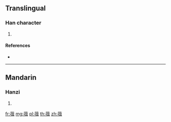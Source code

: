 {{character info/new}}
==Translingual==

===Han character===
{{Han char|rn=140|rad=艸|as=09|sn=15|four=44241|canj=TNSJ}}

# {{defn|Han|sort=艸09}}

====References====
* {{Han ref|kx=1045.140|dkj=31424|dj=1506.090|hdz=53257.120|uh=845E|ud=33886|bh=DFBE|bd=57278}}

----

==Mandarin==

===Hanzi===
{{cmn-hanzi|pin=[[mǐ]] ([[mi3]])|wg=mi<sup>3</sup>}}

# {{defn|lang=cmn|sort=艸09}}

[[fr:葞]]
[[mg:葞]]
[[pl:葞]]
[[th:葞]]
[[zh:葞]]